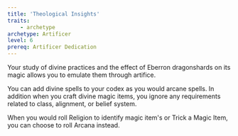 ```yaml
---
title: 'Theological Insights'
traits:
    - archetype
archetype: Artificer
level: 6
prereq: Artificer Dedication
---
```


Your study of divine practices and the effect of Eberron dragonshards on its magic allows you to emulate them through artifice.

You can add divine spells to your codex as you would arcane spells. In addition when you craft divine magic items, you ignore any requirements related to class, alignment, or belief system.

When you would roll Religion to identify magic item's or Trick a Magic Item, you can choose to roll Arcana instead.